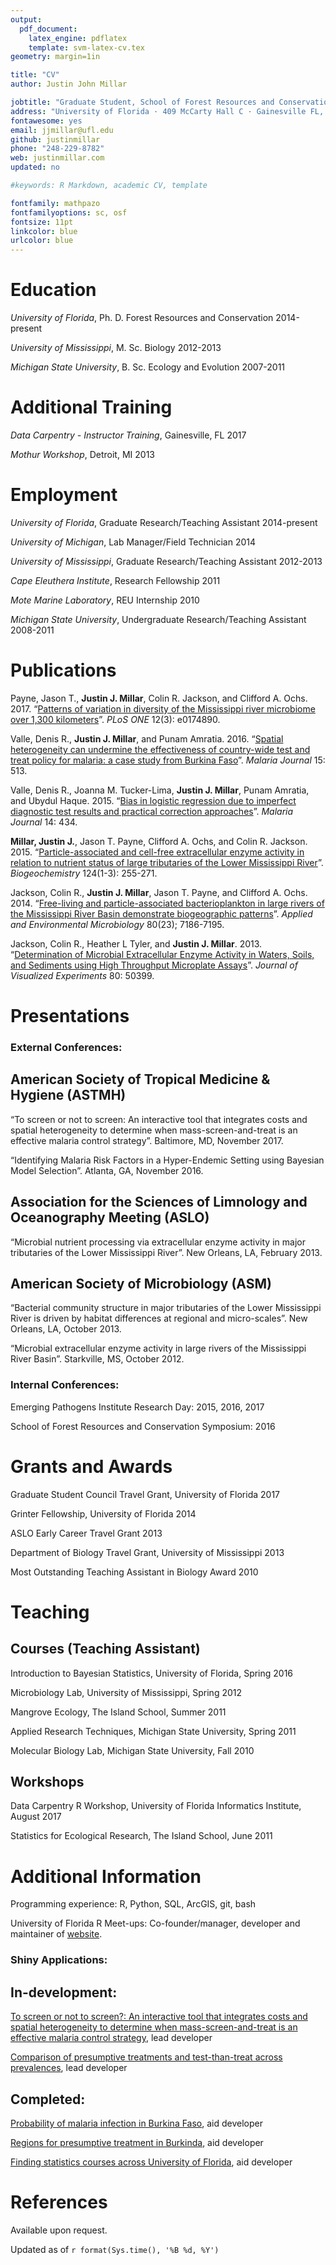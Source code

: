 ```yaml
---
output: 
  pdf_document:
    latex_engine: pdflatex
    template: svm-latex-cv.tex
geometry: margin=1in

title: "CV"
author: Justin John Millar

jobtitle: "Graduate Student, School of Forest Resources and Conservation"
address: "University of Florida · 409 McCarty Hall C · Gainesville FL, USA"
fontawesome: yes
email: jjmillar@ufl.edu
github: justinmillar
phone: "248-229-8782"
web: justinmillar.com
updated: no

#keywords: R Markdown, academic CV, template

fontfamily: mathpazo
fontfamilyoptions: sc, osf
fontsize: 11pt
linkcolor: blue
urlcolor: blue
---
```


# Education

*University of Florida*, Ph. D. Forest Resources and Conservation \hfill 2014-present

*University of Mississippi*, M. Sc. Biology \hfill 2012-2013

*Michigan State University*, B. Sc. Ecology and Evolution \hfill 2007-2011

# Additional Training

*Data Carpentry - Instructor Training*, Gainesville, FL \hfill 2017

*Mothur Workshop*, Detroit, MI \hfill 2013


# Employment

*University of Florida*, Graduate Research/Teaching Assistant \hfill 2014-present

*University of Michigan*, Lab Manager/Field Technician \hfill 2014

*University of Mississippi*, Graduate Research/Teaching Assistant \hfill 2012-2013

*Cape Eleuthera Institute*, Research Fellowship \hfill 2011

*Mote Marine Laboratory*, REU Internship \hfill 2010

*Michigan State University*, Undergraduate Research/Teaching Assistant \hfill 2008-2011



# Publications

Payne, Jason T., **Justin J. Millar**, Colin R. Jackson, and Clifford A. Ochs. 2017. "[Patterns of variation in diversity of the Mississippi river microbiome over 1,300 kilometers](http://journals.plos.org/plosone/article?id=10.1371/journal.pone.0174890)". *PLoS ONE* 12(3): e0174890.

Valle, Denis R., **Justin J. Millar**, and Punam Amratia. 2016. "[Spatial heterogeneity can undermine the effectiveness of country-wide test and treat policy for malaria: a case study from Burkina Faso](https://malariajournal.biomedcentral.com/articles/10.1186/s12936-016-1565-2)". *Malaria Journal* 15: 513.

Valle, Denis R., Joanna M. Tucker-Lima, **Justin J. Millar**, Punam Amratia, and Ubydul Haque. 2015. "[Bias in logistic regression due to imperfect diagnostic test results and practical correction approaches](https://malariajournal.biomedcentral.com/articles/10.1186/s12936-015-0966-y)". *Malaria Journal* 14: 434.

**Millar, Justin J.**, Jason T. Payne, Clifford A. Ochs, and Colin R. Jackson. 2015. "[Particle-associated and cell-free extracellular enzyme activity in relation to nutrient status of large tributaries of the Lower Mississippi River](https://link.springer.com/article/10.1007%2Fs10533-015-0096-1)". *Biogeochemistry* 124(1-3): 255-271.

Jackson, Colin R., **Justin J. Millar**, Jason T. Payne, and Clifford A. Ochs. 2014. "[Free-living and particle-associated bacterioplankton in large rivers of the Mississippi River Basin demonstrate biogeographic patterns](http://aem.asm.org/content/early/2014/09/08/AEM.01844-14)". *Applied and Environmental Microbiology* 80(23); 7186-7195.

Jackson, Colin R., Heather L Tyler, and **Justin J. Millar**. 2013. "[Determination of Microbial Extracellular Enzyme Activity in Waters, Soils, and Sediments using High Throughput Microplate Assays](https://www.jove.com/video/50399/determination-microbial-extracellular-enzyme-activity-waters-soils)". *Journal of Visualized Experiments* 80: 50399.  

# Presentations

### External Conferences:

## American Society of Tropical Medicine & Hygiene (ASTMH)

"To screen or not to screen: An interactive tool that integrates costs and spatial heterogeneity to determine when mass-screen-and-treat is an effective malaria control strategy". Baltimore, MD, November 2017. 

"Identifying Malaria Risk Factors in a Hyper-Endemic Setting using Bayesian Model Selection". Atlanta, GA, November 2016.

## Association for the Sciences of Limnology and Oceanography Meeting (ASLO)

"Microbial nutrient processing via extracellular enzyme activity in major tributaries of the Lower Mississippi River". New Orleans, LA, February 2013.

## American Society of Microbiology (ASM)

"Bacterial community structure in major tributaries of the Lower Mississippi River is driven by habitat differences at regional and micro-scales". New Orleans, LA, October 2013.

"Microbial extracellular enzyme activity in large rivers of the Mississippi River Basin". Starkville, MS, October 2012.

### Internal Conferences:

Emerging Pathogens Institute Research Day: 2015, 2016, 2017

School of Forest Resources and Conservation Symposium: 2016

# Grants and Awards

Graduate Student Council Travel Grant, University of Florida \hfill 2017

Grinter Fellowship, University of Florida \hfill 2014

ASLO Early Career Travel Grant \hfill 2013

Department of Biology Travel Grant, University of Mississippi \hfill 2013

Most Outstanding Teaching Assistant in Biology Award \hfill 2010


# Teaching
## Courses (Teaching Assistant)

Introduction to Bayesian Statistics, University of Florida, Spring 2016

Microbiology Lab, University of Mississippi, Spring 2012

Mangrove Ecology, The Island School, Summer 2011

Applied Research Techniques, Michigan State University, Spring 2011

Molecular Biology Lab, Michigan State University, Fall 2010

## Workshops

Data Carpentry R Workshop, University of Florida Informatics Institute, August 2017

Statistics for Ecological Research, The Island School, June 2011


# Additional Information 

Programming experience: R, Python, SQL, ArcGIS, git, bash

University of Florida R Meet-ups: Co-founder/manager, developer and maintainer of [website](http://www.r-gators.com/).

### Shiny Applications: 

## In-development:

[To screen or not to screen?: An interactive tool that integrates costs and spatial heterogeneity to determine when mass-screen-and-treat is an effective malaria control strategy](https://jjmillar.shinyapps.io/msat-cost-map/), lead developer

[Comparison of presumptive treatments and test-than-treat across prevalences](https://jjmillar.shinyapps.io/msat-cost-graph/), lead developer

## Completed:

[Probability of malaria infection in Burkina Faso](https://denisvalle.shinyapps.io/burkina_faso_tool/), aid developer

[Regions for presumptive treatment in Burkinda](https://denisvalle.shinyapps.io/burkina_faso_map/), aid developer

[Finding statistics courses across University of Florida](https://ufstatscourses.shinyapps.io/shiny_tutorial/), aid developer



# References

Available upon request.

\vfill * Updated as of `r format(Sys.time(), '%B %d, %Y')`